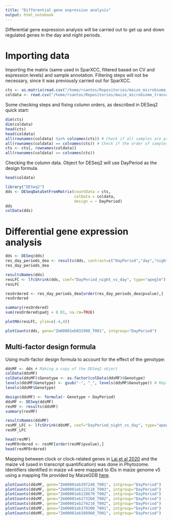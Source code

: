 ```yaml
---
title: "Differential gene expression analysis"
output: html_notebook
---
```


Differential gene expression analysis will be carried out to get up and down regulated genes in the day and night periods.

# Importing data

Importing the matrix (same used in SparXCC, filtered based on CV and expression levels) and sample annotation.
Filtering steps will not be necessary, since it was previously carried out for SparXCC.

```r
cts <- as.matrix(read.csv("/home/rsantos/Repositories/maize_microbiome_transcriptomics/poster_presentation_notebooks/plant_center_retreat_2024/expression_counts_day_night_filtered_cv_filtered.tsv", sep="\t",row.names="Name"))
coldata <- read.csv("/home/rsantos/Repositories/maize_microbiome_transcriptomics/poster_presentation_notebooks/pag_2025/sample_annotation.txt", row.names=1, sep="\t")
```

Some checking steps and fixing column orders, as described in DESeq2 quick start:

```r
dim(cts)
dim(coldata)
head(cts)
head(coldata)
all(rownames(coldata) %in% colnames(cts)) # Check if all samples are present in the count matrix
all(rownames(coldata) == colnames(cts)) # Check if the order of samples is the same in the count matrix and the coldata
cts <- cts[, rownames(coldata)]
all(rownames(coldata) == colnames(cts))
```

Checking the column data. Object for DESeq2 will use DayPeriod as the design formula.

```r
head(coldata)
```

```r
library("DESeq2")
dds <- DESeqDataSetFromMatrix(countData = cts,
                              colData = coldata,
                              design = ~ DayPeriod)
dds
colData(dds)
```


# Differential gene expression analysis


```r
dds <- DESeq(dds)
res_day_periods_dea <- results(dds, contrast=c("DayPeriod","day","night"))
res_day_periods_dea
```


```r
resultsNames(dds)
resLFC <- lfcShrink(dds, coef="DayPeriod_night_vs_day", type="apeglm")
resLFC
```


```r
resOrdered <- res_day_periods_dea[order(res_day_periods_dea$pvalue),]
resOrdered
```

```r
summary(resOrdered)
sum(resOrdered$padj < 0.01, na.rm=TRUE)
```



```r
plotMA(resLFC, ylim=c(-4,4))
```

```r
plotCounts(dds, gene="Zm00001eb032990_T001", intgroup="DayPeriod")
```

## Multi-factor design formula

Using multi-factor design formula to account for the effect of the genotype:


```r
ddsMF <- dds # Making a copy of the DESeq2 object
colData(ddsMF)
colData(ddsMF)$Genotype <- as.factor(colData(ddsMF)$Genotype)
levels(ddsMF$Genotype) <- gsub("-", "_", levels(ddsMF$Genotype)) # Replacing hyphens by underscores in all their occurrences
levels(ddsMF$Genotype)
```

```r
design(ddsMF) <- formula(~ Genotype + DayPeriod)
ddsMF <- DESeq(ddsMF)
resMF <- results(ddsMF)
summary(resMF)
```

```r
resultsNames(ddsMF)
resMF_LFC <- lfcShrink(ddsMF, coef="DayPeriod_night_vs_day", type="apeglm")
resMF_LFC
```


```r
head(resMF)
resMFOrdered <- resMF[order(resMF$pvalue),]
head(resMFOrdered)
```

Mapping between clock or clock-related genes in [Lai et al 2020](https://link.springer.com/article/10.1186/s12864-020-06824-3) and the maize v4 (used in transcript quantification) was done in Phytozome. Identifiers identified in maize v4 were mapped to IDs in maize genome v5 using a mapping file provided by MaizeGDB [here](https://download.maizegdb.org/Pan-genes/B73_gene_xref/).

```r
plotCounts(ddsMF, gene="Zm00001eb397240_T001", intgroup="DayPeriod")
plotCounts(ddsMF, gene="Zm00001eb122110_T003", intgroup="DayPeriod")
plotCounts(ddsMF, gene="Zm00001eb228670_T002", intgroup="DayPeriod")
plotCounts(ddsMF, gene="Zm00001eb273260_T002", intgroup="DayPeriod")
plotCounts(ddsMF, gene="Zm00001eb274210_T002", intgroup="DayPeriod")
plotCounts(ddsMF, gene="Zm00001eb379300_T001", intgroup="DayPeriod")
plotCounts(ddsMF, gene="Zm00001eb389960_T001", intgroup="DayPeriod")
```